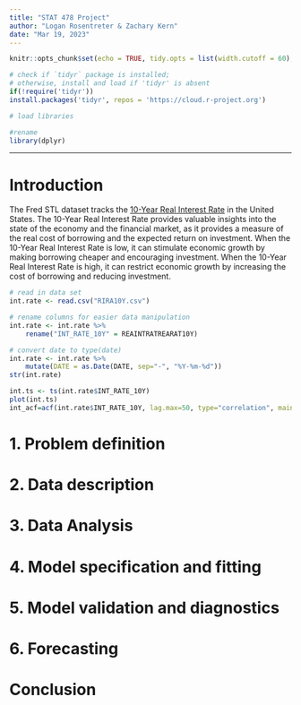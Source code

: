 ```yaml
---
title: "STAT 478 Project"
author: "Logan Rosentreter & Zachary Kern"
date: "Mar 19, 2023"
---
```


```r
knitr::opts_chunk$set(echo = TRUE, tidy.opts = list(width.cutoff = 60), tidy = TRUE)
```

```r
# check if `tidyr` package is installed;
# otherwise, install and load if 'tidyr' is absent
if(!require('tidyr'))
install.packages('tidyr', repos = 'https://cloud.r-project.org')

# load libraries

#rename
library(dplyr)
```

---

# Introduction

The Fred STL dataset tracks the [10-Year Real Interest Rate](https://fred.stlouisfed.org/series/REAINTRATREARAT10Y) in the United States. The 10-Year Real Interest Rate provides valuable insights into the state of the economy and the financial market, as it provides a measure of the real cost of borrowing and the expected return on investment. When the 10-Year Real Interest Rate is low, it can stimulate economic growth by making borrowing cheaper and encouraging investment. When the 10-Year Real Interest Rate is high, it can restrict economic growth by increasing the cost of borrowing and reducing investment.

```r
# read in data set
int.rate <- read.csv("RIRA10Y.csv")

# rename columns for easier data manipulation
int.rate <- int.rate %>% 
    rename("INT_RATE_10Y" = REAINTRATREARAT10Y)

# convert date to type(date)
int.rate <- int.rate %>%
    mutate(DATE = as.Date(DATE, sep="-", "%Y-%m-%d"))
str(int.rate)

int.ts <- ts(int.rate$INT_RATE_10Y)
plot(int.ts)
int_acf=acf(int.rate$INT_RATE_10Y, lag.max=50, type="correlation", main="ACF of Project Data")
```

# 1. Problem definition

# 2. Data description

# 3. Data Analysis

# 4. Model specification and fitting

# 5. Model validation and diagnostics

# 6. Forecasting

# Conclusion
